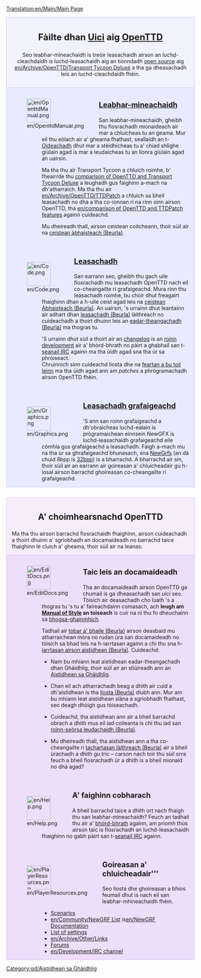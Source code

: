 [[Translation:en/Main/Main Page]]

<div style="background-color: #f1f2fe; border: 1px solid #c7c8fe; margin: 0; padding: 1em 1em 1em 1em; text-align:center">
<div style="font-size:1.7em; font-weight:bold">Fàilte dhan [http://gd.wikipedia.org/wiki/Pr%C3%AComh-Dhuilleag Uici] aig <span class="plainlinks">[http://www.openttd.org/ OpenTTD]</span> </div>
Seo leabhar-mìneachaidh is treòir leasachaidh airson an luchd-cleachdaidh is luchd-leasachaidh aig an tionndadh [http://www.opensource.org/ open source] aig [[en/Archive/OpenTTD/Transport Tycoon Deluxe]] a tha ga dheasachadh leis an luchd-cleachdaidh fhèin.
</div>
<div style="background-color: #E7EBFF; border: 1px solid #c7c8fe; border-top:none; padding: 1em 1em 0em 1em; margin-bottom:2em">
<div style="float:left">[[File:en/OpenttdManual.png|64px]]</div>
<div style="margin-left:80px; margin-bottom:4em">
<div style="font-size:1.4em; font-weight:bold">[[en/Manual/OpenTTD|Leabhar-mìneachaidh]]</div>
San leabhar-mìneachaidh, gheibh thu fiosrachadh mionaideach air mar a chluicheas tu an geama. Mur eil thu eòlach air a' gheama fhathast, seallaidh an t-[[gd/Manual/Oideachadh|Oideachadh]] dhut mar a stèidhicheas tu a' chiad shlighe giùlain agad is mar a leudaicheas tu an lìonra giùlain agad an uairsin. 

Ma tha thu air Transport Tycoon a chluich roimhe, b' fheairrde thu [[en/Archive/OpenTTD/Changes from TTD|comparison of OpenTTD and Transport Tycoon Deluxe]] a leughadh gus faighinn a-mach na dh'atharraich. Ma tha thu air [[en/Archive/OpenTTD/TTDPatch]] a chluich sa bheil leasachadh no dhà a tha co-ionnan ri na rinn sinn airson OpenTTD, tha [[en/comparison of OpenTTD and TTDPatch features]] againn cuideachd.

Mu dheireadh thall, airson ceistean coitcheann, thoir sùil air na [[en/Archive/Other/FAQ|ceistean àbhaisteach (Beurla)]].
</div>

<div style="float:left">[[File:en/Code.png|64px]]</div>
<div style="margin-left:80px; margin-bottom:4em">
<div style="font-size:1.4em; font-weight:bold">[[en/Development/Development|Leasachadh]]</div>
San earrann seo, gheibh thu gach uile fiosrachadh mu leasachadh OpenTTD nach eil co-cheangailte ri grafaigeachd. Mura rinn thu leasachadh roimhe, bu chòir dhut freagairt fhaighinn dhan a h-uile ceist agad leis na [[en/Development/FAQ development|ceistean Àbhaisteach (Beurla)]]. An uairsin, 's urrainn dhut leantainn air adhart dhan [[en/development|leasachadh (Beurla)]] làithreach no cuideachadh a thoirt dhuinn leis an [[en/Archive/Other/Internationalization|eadar-theangachadh (Beurla)]] ma thogras tu. 

'S urrainn dhut sùil a thoirt air an [http://hg.openttd.org/openttd/trunk.hg/shortlog changelog] is an [http://www.tt-forums.net/viewforum.php?f=33 roinn development] air a' bhòrd-bhrath no pàirt a ghabhail san t-[[en/Development/IRC channel|seanail IRC]] againn ma tha ùidh agad sna tha ùr sa phròiseact.<br>

Chruinnich sinn cuideachd liosta dhe na [[en/unsorted/Todo list|feartan a bu toil leinn]] ma tha ùidh agad ann am ''patches'' a phrògramachadh airson OpenTTD fhèin.
</div>

<div style="float:left">[[File:en/Graphics.png|64px]]</div>
<div style="margin-left:80px; margin-bottom:1em; min-height:64px">
<div style="font-size:1.4em; font-weight:bold">[[en/Archive/Community/Graphics Development|Leasachadh grafaigeachd]]</div>
'S ann san roinn grafaigeachd a dh'obraicheas luchd-ealain is prògramaichean einnsein NewGFX is luchd-leasachaidh grafaigeachd eile còmhla gus grafaigeachd a leasachadh. Faigh a-mach mu na tha ùr sa ghrafaigeachd bhunasach, sna [[en/NewGRF Documentation|NewGrfs]] (an dà chuid 8bpp is [[en/Playing with 32bpp graphics| 32bpp]]) is a bharrachd. A bharrachd air sin, thoir sùil air an earrann air goireasan a' chluicheadair gu h-ìosal airson barrachd ghoireasan co-cheangailte ri grafaigeachd.
</div>

</div>

<div style="background-color: #F5EDFC; border: 1px solid #E1BBFF; margin: 0; padding: 1em 1em 0em 1em;">
<div style="font-size:1.6em; font-weight:bold; text-align:center">A' choimhearsnachd OpenTTD</div>
Ma tha thu airson barrachd fiosrachaidh fhaighinn, airson cuideachadh a thoirt dhuinn a' sgrìobhadh an docamaideadh no barrachd taice fhaighinn le cluich a' gheama, thoir sùil air na leanas:
</div>

<div style="background-color: #EDDEFA; border: 1px solid #E1BBFF; border-top:none; padding: 1em 1em 0em 1em;">

<div style="float:left">[[File:en/EditDocs.png|64px]]</div>
<div style="margin-left:80px; margin-bottom:4em">
<div style="font-size:1.4em; font-weight:bold">Taic leis an docamaideadh</div>
Tha an docamaideadh airson OpenTTD ga chumail is ga dheasachadh san <em>uici</em> seo. Tòisich air deasachadh cho luath 's a thogras tu 's tu a' faireachdainn comasach, ach '''leugh am [[en/Main/Manual of Style|Manual of Style]] an toiseach''' is cuir na nì thu fo dheuchainn sa [[en/Main/Sandbox|bhogsa-ghainmhich]].


Tadhail air [[en/Main/Village Pump|tobar a' bhaile (Beurla)]] airson deasbaid mu atharraichean mòra no rudan ùra san docamaideadh no tòisich sa bhad leis na h-iarrtasan againn a chì thu sna h-[[en/Archive/Lists/Requested Articles|iarrtasan airson aistidhean (Beurla)]]. Cuideachd:

*Nam bu mhiann leat aistidhean eadar-theangachadh dhan Ghàidhlig, thoir sùil air an stiùireadh ann an [[:Category:gd/Aistidhean sa Ghàidhlig|Aistidhean sa Ghàidhlig]].

*Chan eil ach atharrachadh beag a dhìth air cuid a dh'aistidhean is tha [[:Category:en/To do|liosta (Beurla)]] diubh ann. Mur am bu mhiann leat aistidhean slàna a sgrìobhadh fhathast, seo deagh dhòigh gus tòiseachadh. 

*Cuideachd, tha aistidhean ann air a bheil barrachd obrach a dhìth mus eil iad coileanta is chì thu iad san [[:Category:en/Articles to be expanded|roinn-seòrsa leudachaidh (Beurla)]]. 

*Mu dheireadh thall, tha aistidhean ann a tha co-cheangailte ri [[:Category:en/Current events|tachartasan làithreach (Beurla)]] air a bheil ùrachadh a dhìth gu tric – carson nach toir thu sùil orra feuch a bheil fiosrachadh ùr a dhìth is a bheil mionaid no dhà agad?

</div>

<div style="float:left">[[File:en/Help.png|64px]]</div>
<div style="margin-left:80px; margin-bottom:4em">
<div style="font-size:1.4em; font-weight:bold">A' faighinn cobharach</div>
A bheil barrachd taice a dhìth ort nach fhaigh thu san leabhar-mìneachaidh? Feuch an tadhail thu air a' [http://www.tt-forums.net/viewforum.php?f=55 bhòrd-bhrath] againn, am prìomh thùs airson taic is fiosrachadh an luchd-leasachaidh fhaighinn no gabh pàirt san t-[[en/Development/IRC channel|seanail IRC]] againn.
</div>

<div style="float:left">[[File:en/PlayerResources.png|64px]]</div>
<div style="margin-left:80px; margin-bottom:1em">
<div style="font-size:1.4em; font-weight:bold">Goireasan a' chluicheadair'''</div>
Seo liosta dhe ghoireasan a bhios feumail dhut is nach eil san leabhar-mhìneachaidh fhèin.
*[[en/Archive/Lists/List of player-made scenarios|Scenarios]]
*[[en/Community/NewGRF List]] is[[en/NewGRF Documentation]]
*[[en/Archive/Manual/Settings/Advanced Settings|List of settings]]
*[[en/Archive/Other/Links]]
*[http://www.tt-forums.net/viewforum.php?f=55 Forums]
*[[en/Development/IRC channel]]
</div>
</div>

[[Category:gd/Aistidhean sa Ghàidhlig]]